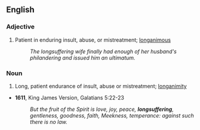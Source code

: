==English==
===Adjective===
{{en-adj}}
# Patient in enduring insult, abuse, or mistreatment; [[longanimous]]
#: ''The longsuffering wife finally had enough of her husband's philandering and issued him an ultimatum.''  

===Noun===
{{en-noun|-}}
# Long, patient endurance of insult, abuse or mistreatment; [[longanimity]]
* '''1611''', King James Version, Galatians 5:22-23
*: ''But the fruit of the Spirit is love, joy, peace, '''longsuffering''', gentleness, goodness, faith, Meekness, temperance: against such there is no law.''